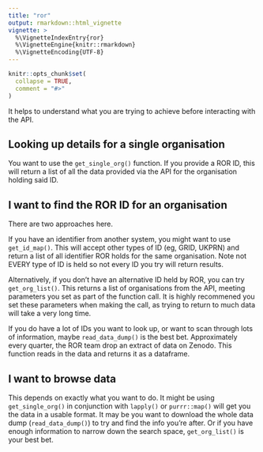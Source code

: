 ```yaml
---
title: "ror"
output: rmarkdown::html_vignette
vignette: >
  %\VignetteIndexEntry{ror}
  %\VignetteEngine{knitr::rmarkdown}
  %\VignetteEncoding{UTF-8}
---
```


```r
knitr::opts_chunk$set(
  collapse = TRUE,
  comment = "#>"
)
```

It helps to understand what you are trying to achieve before interacting with the API.

## Looking up details for a single organisation

You want to use the `get_single_org()` function. If you provide a ROR ID, this will return a list of all the data provided via the API for the organisation holding said ID. 

## I want to find the ROR ID for an organisation

There are two approaches here.

If you have an identifier from another system, you might want to use `get_id_map()`. This will accept other types of ID (eg, GRID, UKPRN) and return a list of all identifier ROR holds for the same organisation. Note not EVERY type of ID is held so not every ID you try will return results.

Alternatively, if you don't have an alternative ID held by ROR, you can try `get_org_list()`. This returns a list of organisations from the API, meeting parameters you set as part of the function call. It is highly recommened you set these parameters when making the call, as trying to return to much data will take a very long time.

If you do have a lot of IDs you want to look up, or want to scan through lots of information, maybe `read_data_dump()` is the best bet. Approximately every quarter, the ROR team drop an extract of data on Zenodo. This function reads in the data and returns it as a dataframe. 

## I want to browse data

This depends on exactly what you want to do. It might be using `get_single_org()` in conjunction with `lapply()` or `purrr::map()` will get you the data in a usable format. It may be you want to download the whole data dump (`read_data_dump()`) to try and find the info you're after. Or if you have enough information to narrow down the search space, `get_org_list()` is your best bet.
